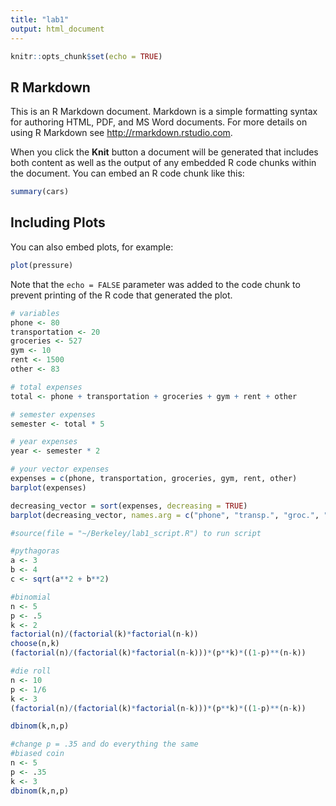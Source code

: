 ```yaml
---
title: "lab1"
output: html_document
---
```


```r
knitr::opts_chunk$set(echo = TRUE)
```

## R Markdown

This is an R Markdown document. Markdown is a simple formatting syntax for authoring HTML, PDF, and MS Word documents. For more details on using R Markdown see <http://rmarkdown.rstudio.com>.

When you click the **Knit** button a document will be generated that includes both content as well as the output of any embedded R code chunks within the document. You can embed an R code chunk like this:

```r
summary(cars)
```

## Including Plots

You can also embed plots, for example:

```r
plot(pressure)
```

Note that the `echo = FALSE` parameter was added to the code chunk to prevent printing of the R code that generated the plot.

```r

# variables
phone <- 80
transportation <- 20
groceries <- 527
gym <- 10
rent <- 1500
other <- 83

# total expenses
total <- phone + transportation + groceries + gym + rent + other

# semester expenses
semester <- total * 5

# year expenses
year <- semester * 2

# your vector expenses
expenses = c(phone, transportation, groceries, gym, rent, other)
barplot(expenses)

decreasing_vector = sort(expenses, decreasing = TRUE)
barplot(decreasing_vector, names.arg = c("phone", "transp.", "groc.", "gym", "rent", "other"))

#source(file = "~/Berkeley/lab1_script.R") to run script

#pythagoras 
a <- 3
b <- 4 
c <- sqrt(a**2 + b**2)

#binomial
n <- 5
p <- .5
k <- 2
factorial(n)/(factorial(k)*factorial(n-k))
choose(n,k)
(factorial(n)/(factorial(k)*factorial(n-k)))*(p**k)*((1-p)**(n-k))

#die roll
n <- 10
p <- 1/6
k <- 3
(factorial(n)/(factorial(k)*factorial(n-k)))*(p**k)*((1-p)**(n-k))

dbinom(k,n,p)

#change p = .35 and do everything the same
#biased coin
n <- 5
p <- .35
k <- 3
dbinom(k,n,p)
```